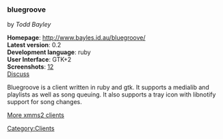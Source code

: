===bluegroove===
by ''Todd Bayley''

'''Homepage''': http://www.bayles.id.au/bluegroove/<br />
'''Latest version''': 0.2<br />
'''Development language''': ruby<br />
'''User Interface''': GTK+2<br />
'''Screenshots''': [http://www.bayles.id.au/bluegroove/images/screenshot_playlist.png][http://www.bayles.id.au/bluegroove/images/screenshot_medialib.png]<br />
[[Talk:Client:bluegroove | Discuss]]

Bluegroove is a client written in ruby and gtk. It supports a medialib and playlists as well as
song queuing. It also supports a tray icon with libnotify support for song changes.

[[XMMS2 Clients | More xmms2 clients]]

[[Category:Clients]]
